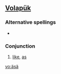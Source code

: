 {{also|asa|Asa|ASA|Ása|Åsa|אסא}}
==[[Volapük]]==

===Alternative spellings===
*{{l|vo|aysay}}

===Conjunction===
{{infl|vo|conjunction}}

# [[like]], [[as]]

[[vo:äsä]]